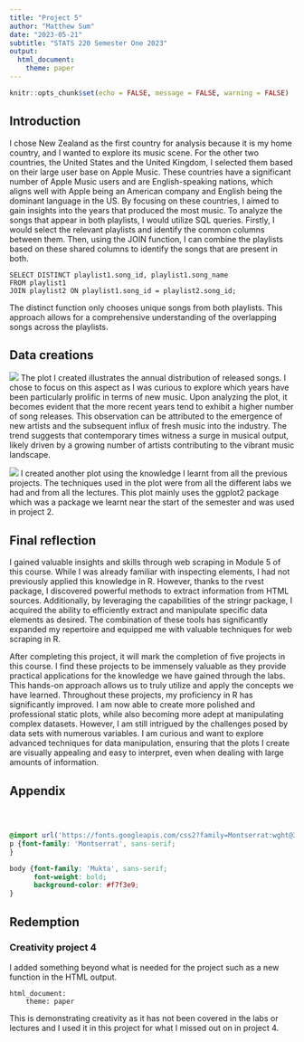 ---
title: "Project 5"
author: "Matthew Sum"
date: "2023-05-21"
subtitle: "STATS 220 Semester One 2023"
output:
  html_document:
    theme: paper
---

```{r setup, include=FALSE}
knitr::opts_chunk$set(echo = FALSE, message = FALSE, warning = FALSE)
```

## Introduction

I chose New Zealand as the first country for analysis because it is my home country, and I wanted to explore its music scene. For the other two countries, the United States and the United Kingdom, I selected them based on their large user base on Apple Music. These countries have a significant number of Apple Music users and are English-speaking nations, which aligns well with Apple being an American company and English being the dominant language in the US. By focusing on these countries, I aimed to gain insights into the years that produced the most music.
To analyze the songs that appear in both playlists, I would utilize SQL queries. Firstly, I would select the relevant playlists and identify the common columns between them. Then, using the JOIN function, I can combine the playlists based on these shared columns to identify the songs that are present in both. 
```
SELECT DISTINCT playlist1.song_id, playlist1.song_name
FROM playlist1
JOIN playlist2 ON playlist1.song_id = playlist2.song_id;
```
The distinct function only chooses unique songs from both playlists. This approach allows for a comprehensive understanding of the overlapping songs across the playlists.


## Data creations

![](song_count.png)
The plot I created illustrates the annual distribution of released songs. I chose to focus on this aspect as I was curious to explore which years have been particularly prolific in terms of new music. Upon analyzing the plot, it becomes evident that the more recent years tend to exhibit a higher number of song releases. This observation can be attributed to the emergence of new artists and the subsequent influx of fresh music into the industry. The trend suggests that contemporary times witness a surge in musical output, likely driven by a growing number of artists contributing to the vibrant music landscape.

![](year.png)
I created another plot using the knowledge I learnt from all the previous projects. The techniques used in the plot were from all the different labs we had and from all the lectures. This plot mainly uses the ggplot2 package which was a package we learnt near the start of the semester and was used in project 2.


## Final reflection

I gained valuable insights and skills through web scraping in Module 5 of this course. While I was already familiar with inspecting elements, I had not previously applied this knowledge in R. However, thanks to the rvest package, I discovered powerful methods to extract information from HTML sources. Additionally, by leveraging the capabilities of the stringr package, I acquired the ability to efficiently extract and manipulate specific data elements as desired. The combination of these tools has significantly expanded my repertoire and equipped me with valuable techniques for web scraping in R.

After completing this project, it will mark the completion of five projects in this course. I find these projects to be immensely valuable as they provide practical applications for the knowledge we have gained through the labs. This hands-on approach allows us to truly utilize and apply the concepts we have learned. Throughout these projects, my proficiency in R has significantly improved. I am now able to create more polished and professional static plots, while also becoming more adept at manipulating complex datasets. However, I am still intrigued by the challenges posed by data sets with numerous variables. I am curious and want to explore advanced techniques for data manipulation, ensuring that the plots I create are visually appealing and easy to interpret, even when dealing with large amounts of information.

## Appendix
```{r file='song_web.R', eval=FALSE, echo=TRUE}

```
```{r file='album_web.R', eval=FALSE, echo=TRUE}

```
```{r file='data_creativity.R', eval=FALSE, echo=TRUE}

```

```{css}
@import url('https://fonts.googleapis.com/css2?family=Montserrat:wght@300&family=Mukta:wght@200&display=swap');
p {font-family: 'Montserrat', sans-serif;
}

body {font-family: 'Mukta', sans-serif;
      font-weight: bold;
      background-color: #f7f3e9;
}
```

## Redemption
### Creativity project 4
I added something beyond what is needed for the project such as a new function in the HTML output. 
```
html_document:
    theme: paper
```

This is demonstrating creativity as it has not been covered in the labs or lectures and I used it in this project for what I missed out on in project 4.





